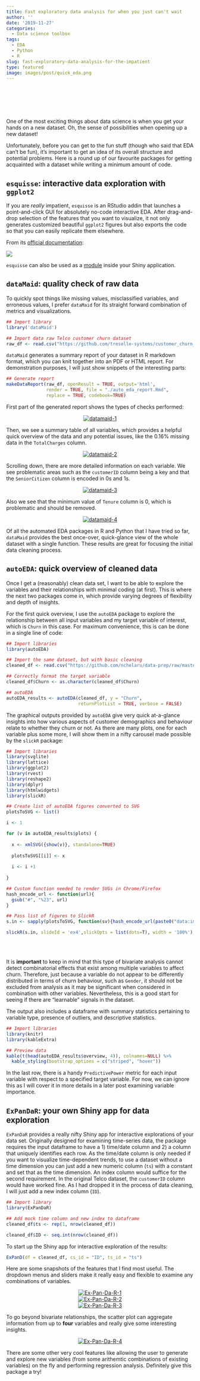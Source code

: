 ```yaml
---
title: Fast exploratory data analysis for when you just can't wait
author: ''
date: '2019-11-27'
categories:
  - Data science toolbox
tags:
  - EDA
  - Python
  - R
slug: fast-exploratory-data-analysis-for-the-impatient
type: featured
image: images/post/quick_eda.png
---
```


<br>

<head>
<meta charset="utf-8">
<meta name="viewport" content="width=device-width, initial-scale=1">
<!--
<link rel="stylesheet" href="https://maxcdn.bootstrapcdn.com/bootstrap/4.3.1/css/bootstrap.min.css">
-->

<link
  rel="stylesheet"
  href="https://cdn.rawgit.com/afeld/bootstrap-toc/v1.0.1/dist/bootstrap-toc.min.css"
/>
<script src="https://ajax.googleapis.com/ajax/libs/jquery/3.4.1/jquery.min.js"></script>
<script src="https://cdnjs.cloudflare.com/ajax/libs/popper.js/1.14.7/umd/popper.min.js"></script>
<script src="https://maxcdn.bootstrapcdn.com/bootstrap/4.3.1/js/bootstrap.min.js"></script>
<script src="https://cdn.rawgit.com/afeld/bootstrap-toc/v1.0.1/dist/bootstrap-toc.min.js"></script>
</head>
<body>

<body data-spy="scroll" data-target="#toc"> 
<div class="container">
<div class="row">
<!-- sidebar, which will move to the top on a small screen -->
<div class="col-sm-2">
<nav id="toc" data-toggle="toc" class="sticky-top" style='padding-top:40px'></nav>
</div>
<!-- main content area -->
<div class="col-sm-10">



One of the most exciting things about data science is when you get your hands on a new dataset. Oh, the sense of possibilities when opening up a new dataset! 

Unfortunately, before you can get to the fun stuff (though who said that EDA can't be fun), it's important to get an idea of its overall structure and potential problems. Here is a round up of our favourite packages for getting acquainted with a dataset while writing a minimum amount of code.

## `esquisse`: interactive data exploration with `ggplot2`

If you are *really* impatient, `esquisse` is an RStudio addin that launches a point-and-click GUI for absolutely no-code interactive EDA. After drag-and-drop selection of the features that you want to visualize, it not only generates customized beautiful `ggplot2` figures but also exports the code so that you can easily replicate them elsewhere. 

From its [official documentation](https://dreamrs.github.io/esquisse/):

![](https://dreamrs.github.io/esquisse/reference/figures/esquisse.gif)
 
`esquisse` can also be used as a [module](https://dreamrs.github.io/esquisse/articles/shiny-usage.html) inside your Shiny application.


## `dataMaid`: quality check of raw data

To quickly spot things like missing values, misclassified variables, and erroneous values, I prefer `dataMaid` for its straight forward combination of metrics and visualizations.

```r
## Import library
library('dataMaid')

## Import data raw Telco customer churn dataset
raw_df <- read.csv("https://github.com/treselle-systems/customer_churn_analysis/raw/master/WA_Fn-UseC_-Telco-Customer-Churn.csv")
```

`dataMaid` generates a summary report of your dataset in R markdown format, which you can knit together into an PDF or HTML report. For demonstration purposes, I will just show snippets of the interesting parts:

```r
## Generate report
makeDataReport(raw_df, openResult = TRUE, output='html',
               render = TRUE, file = "./auto_eda_report.Rmd", 
               replace = TRUE, codebook=TRUE)
```

First part of the generated report shows the types of checks performed:
 
<center><a href="https://ibb.co/kyRqDC7"><img src="https://i.ibb.co/YWzfdsC/datamaid-1.png" alt="datamaid-1" border="0"></a></center>

Then, we see a summary table of all variables, which provides a helpful quick overview of the data and any potential issues, like the 0.16% missing data in the `TotalCharges` column.

<center><a href="https://ibb.co/sb4W0FW"><img src="https://i.ibb.co/ZGr2nh2/datamaid-2.png" alt="datamaid-2" border="0"></a></center>

Scrolling down, there are more detailed information on each variable. We see problematic areas such as the `customerID` column being a key and that the `SeniorCitizen` column is encoded in 0s and 1s.

<center><a href="https://ibb.co/SVVMDs0"><img src="https://i.ibb.co/CVVYp1v/datamaid-3.png" alt="datamaid-3" border="0"></a></center>

Also we see that the minimum value of `Tenure` column is 0, which is problematic and should be removed.

<center><a href="https://ibb.co/tQTt3Lz"><img src="https://i.ibb.co/17t5bzM/datamaid-4.png" alt="datamaid-4" border="0"></a></center>

Of all the automated EDA packages in R and Python that I have tried so far, `dataMaid` provides the best once-over, quick-glance view of the whole dataset with a single function. These results are great for focusing the initial data cleaning process.


## `autoEDA`: quick overview of cleaned data

Once I get a (reasonably) clean data set, I want to be able to explore the variables and their relationships with minimal coding (at first). This is where the next two packages come in, which provide varying degrees of flexibility and depth of insights.

For the first quick overview, I use the `autoEDA` package to explore the relationship between all input variables and my target variable of interest, which is `Churn` in this case. For maximum convenience, this is can be done in a single line of code:

```r
## Import libraries
library(autoEDA)

## Import the same dataset, but with basic cleaning
cleaned_df <- read.csv("https://github.com/nchelaru/data-prep/raw/master/telco_cleaned_yes_no.csv")

## Correctly format the target variable
cleaned_df$Churn <- as.character(cleaned_df$Churn)

## autoEDA 
autoEDA_results <- autoEDA(cleaned_df, y = "Churn",
                           returnPlotList = TRUE, verbose = FALSE) 
```


The graphical outputs provided by `autoEDA` give very quick at-a-glance insights into how various aspects of customer demographics and behaviour relate to whether they churn or not. As there are many plots, one for each variable plus some more, I will show them in a nifty carousel made possible by the `slickR` package:


```r
## Import libraries
library(svglite)
library(lattice)
library(ggplot2)
library(rvest) 
library(reshape2)
library(dplyr)
library(htmlwidgets)
library(slickR)

## Create list of autoEDA figures converted to SVG
plotsToSVG <- list()

i <- 1

for (v in autoEDA_results$plots) {
  
  x <- xmlSVG({show(v)}, standalone=TRUE) 
  
  plotsToSVG[[i]] <- x
  
  i <- i +1
  
}

## Custom function needed to render SVGs in Chrome/Firefox
hash_encode_url <- function(url){
  gsub("#", "%23", url)
}

## Pass list of figures to SlickR
s.in <- sapply(plotsToSVG, function(sv){hash_encode_url(paste0("data:image/svg+xml;utf8,",as.character(sv)))})

slickR(s.in, slideId = 'ex4',slickOpts = list(dots=T), width = '100%')
```

<br>
<br>

It is <b>important</b> to keep in mind that this type of bivariate analysis cannot detect combinatorial effects that exist among multiple variables to affect churn. Therefore, just because a variable do not appear to be differently distributed in terms of churn behaviour, such as `Gender`, it should not be excluded from analysis as it may be significant when considered in combination with other variables. Nevertheless, this is a good start for seeing if there are "learnable" signals in the dataset.

The output also includes a dataframe with summary statistics pertaining to variable type, presence of outliers, and descriptive statistics. 

```r
## Import libraries
library(knitr)
library(kableExtra)

## Preview data
kable(t(head(autoEDA_results$overview, 4)), colnames=NULL) %>%
  kable_styling(bootstrap_options = c("striped", "hover"))
```

In the last row, there is a handy `PredictivePower` metric for each input variable with respect to a specified target variable. For now, we can ignore this as I will cover it in more details in a later post examining variable importance.

## `ExPanDaR`: your own Shiny app for data exploration

`ExPanDaR` provides a really nifty Shiny app for interactive explorations of your data set. Originally designed for examining time-series data, the package requires the input dataframe to have a 1) time/date column and 2) a column that uniquely identifies each row. As the time/date column is only needed if you want to visualize time-dependent trends, to use a dataset without a time dimension you can just add a new numeric column (`ts`) with a constant and set that as the time dimension. An index column would suffice for the second requirement. In the original Telco dataset, the `customerID` column would have worked fine. As I had dropped it in the process of data cleaning, I will just add a new index column (`ID`).

```r
## Import library
library(ExPanDaR)

## Add mock time column and new index to dataframe
cleaned_df$ts <- rep(1, nrow(cleaned_df))

cleaned_df$ID <- seq.int(nrow(cleaned_df))
```

To start up the Shiny app for interactive exploration of the results:

```r
ExPanD(df = cleaned_df, cs_id = "ID", ts_id = "ts")
```

Here are some snapshots of the features that I find most useful. The dropdown menus and sliders make it really easy and flexible to examine any combinations of variables.

<center><a href="https://ibb.co/brM5nNh"><img src="https://i.ibb.co/qR3YwmG/Ex-Pan-Da-R-1.png" alt="Ex-Pan-Da-R-1" border="0"></a></center>

<center><a href="https://ibb.co/N15kfHh"><img src="https://i.ibb.co/gvNXQB1/Ex-Pan-Da-R-2.png" alt="Ex-Pan-Da-R-2" border="0" ></a></center>

<center><a href="https://ibb.co/ZfZp4J7"><img src="https://i.ibb.co/QJ53Sct/Ex-Pan-Da-R-3.png" alt="Ex-Pan-Da-R-3" border="0"></a></center>


To go beyond bivariate relationships, the scatter plot can aggregate information from up to <b>four</b> variables and really give some interesting insights.

<center><a href="https://ibb.co/R6nJ2Zk"><img src="https://i.ibb.co/09Nzq8R/Ex-Pan-Da-R-4.png" alt="Ex-Pan-Da-R-4" border="0"></a></center>

There are some other very cool features like allowing the user to generate and explore new variables (from some arithemtic combinations of existing variables) on the fly and performing regression analysis. Definitely give this package a try!


</div>
</div>
</div>
</body>
